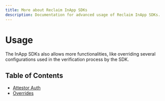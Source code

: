 ```yaml
---
title: More about Reclaim InApp SDKs
description: Documentation for advanced usage of Reclaim InApp SDKs.
---
```


# Usage

The InApp SDKs also allows more functionalities, like overriding several configurations used in the verification process by the SDK.

## Table of Contents

* [Attestor Auth](./attestor-auth)
* [Overrides](./overrides)
